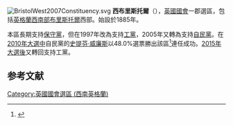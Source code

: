 [[File:BristolWest2007Constituency.svg|right]]
'''西布里斯托爾'''（{{lang-en|Bristol West}}），[[英國|英國]][[英國國會|國會]]一郡選區，包括[[英格蘭|英格蘭]][[西南英格蘭|西南部]][[布里斯托爾|布里斯托爾]]西部。始設於1885年。

本區長期支持[[保守黨_(英國)|保守黨]]，但在1997年改為支持[[工黨_(英國)|工黨]]，2005年又轉為支持[[自由民主黨_(英國)|自民黨]]。在[[2010年英國大選|2010年大選中]]自民黨的[[史提芬·威廉斯|史提芬·威廉斯]]以48.0%選票勝出該區<ref name="">{{cite news
|publisher=[[英國廣播公司|英國廣播公司]]
|date=2010年5月7日
|title=Election 2010/Constituency/Bristol West
|url=http://news.bbc.co.uk/1/shared/election2010/results/constituency/a73.stm
|accessdate=2010年6月15日
|archive-date=2017年9月4日
|archive-url=https://web.archive.org/web/20170904232424/http://news.bbc.co.uk/1/shared/election2010/results/constituency/a73.stm
|dead-url=no
}}</ref>連任成功。[[2015年英國大選|2015年大選後]]又轉回支持工黨。

==参考文献==
<div class="references-small">
<references></references>
</div>
{{DEFAULTSORT:Bristol West (UK Parliament constituency)}}
[[Category:英國國會選區_(西南英格蘭)|Category:英國國會選區 (西南英格蘭)]]